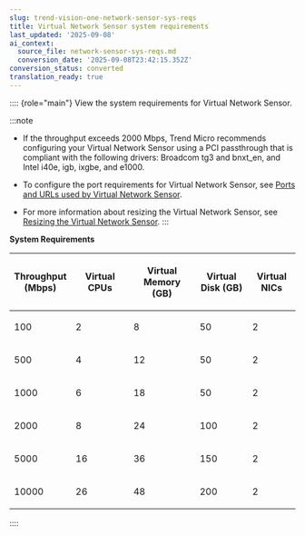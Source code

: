 ```yaml
---
slug: trend-vision-one-network-sensor-sys-reqs
title: Virtual Network Sensor system requirements
last_updated: '2025-09-08'
ai_context:
  source_file: network-sensor-sys-reqs.md
  conversion_date: '2025-09-08T23:42:15.352Z'
conversion_status: converted
translation_ready: true
---
```


:::: {role="main"}
View the system requirements for Virtual Network Sensor.

:::note

- If the throughput exceeds 2000 Mbps, Trend Micro recommends configuring your Virtual Network Sensor using a PCI passthrough that is compliant with the following drivers: Broadcom tg3 and bnxt_en, and Intel i40e, igb, ixgbe, and e1000.

- To configure the port requirements for Virtual Network Sensor, see [Ports and URLs used by Virtual Network Sensor](ports-urls-used-network-sensor.mdx).

- For more information about resizing the Virtual Network Sensor, see [Resizing the Virtual Network Sensor](resize-vns.mdx).
:::

**System Requirements**

<table>
<colgroup>
<col style="width: 19%" />
<col style="width: 21%" />
<col style="width: 24%" />
<col style="width: 19%" />
<col style="width: 17%" />
</colgroup>
<thead>
<tr>
<th><p>Throughput (Mbps)</p></th>
<th><p>Virtual CPUs</p></th>
<th><p>Virtual Memory (GB)</p></th>
<th><p>Virtual Disk (GB)</p></th>
<th><p>Virtual NICs</p></th>
</tr>
</thead>
<tbody>
<tr>
<td><p>100</p></td>
<td><p>2</p></td>
<td><p>8</p></td>
<td><p>50</p></td>
<td><p>2</p></td>
</tr>
<tr>
<td><p>500</p></td>
<td><p>4</p></td>
<td><p>12</p></td>
<td><p>50</p></td>
<td><p>2</p></td>
</tr>
<tr>
<td><p>1000</p></td>
<td><p>6</p></td>
<td><p>18</p></td>
<td><p>50</p></td>
<td><p>2</p></td>
</tr>
<tr>
<td><p>2000</p></td>
<td><p>8</p></td>
<td><p>24</p></td>
<td><p>100</p></td>
<td><p>2</p></td>
</tr>
<tr>
<td><p>5000</p></td>
<td><p>16</p></td>
<td><p>36</p></td>
<td><p>150</p></td>
<td><p>2</p></td>
</tr>
<tr>
<td><p>10000</p></td>
<td><p>26</p></td>
<td><p>48</p></td>
<td><p>200</p></td>
<td><p>2</p></td>
</tr>
</tbody>
</table>
::::
